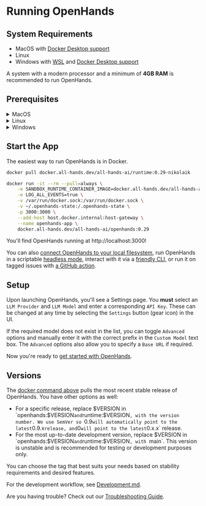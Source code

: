 # Running OpenHands

## System Requirements

- MacOS with [Docker Desktop support](https://docs.docker.com/desktop/setup/install/mac-install/#system-requirements)
- Linux
- Windows with [WSL](https://learn.microsoft.com/en-us/windows/wsl/install) and [Docker Desktop support](https://docs.docker.com/desktop/setup/install/windows-install/#system-requirements)

A system with a modern processor and a minimum of **4GB RAM** is recommended to run OpenHands.

## Prerequisites

<details>
  <summary>MacOS</summary>

**Docker Desktop**

1. [Install Docker Desktop on Mac](https://docs.docker.com/desktop/setup/install/mac-install).
2. Open Docker Desktop, go to `Settings > Advanced` and ensure `Allow the default Docker socket to be used` is enabled.
   </details>

<details>
  <summary>Linux</summary>

:::note
Tested with Ubuntu 22.04.
:::

**Docker Desktop**

1. [Install Docker Desktop on Linux](https://docs.docker.com/desktop/setup/install/linux/).

</details>

<details>
  <summary>Windows</summary>

**WSL**

1. [Install WSL](https://learn.microsoft.com/en-us/windows/wsl/install).
2. Run `wsl --version` in powershell and confirm `Default Version: 2`.

**Docker Desktop**

1. [Install Docker Desktop on Windows](https://docs.docker.com/desktop/setup/install/windows-install).
2. Open Docker Desktop, go to `Settings` and confirm the following:

- General: `Use the WSL 2 based engine` is enabled.
- Resources > WSL Integration: `Enable integration with my default WSL distro` is enabled.

:::note
The docker command below to start the app must be run inside the WSL terminal.
:::

</details>

## Start the App

The easiest way to run OpenHands is in Docker.

```bash
docker pull docker.all-hands.dev/all-hands-ai/runtime:0.29-nikolaik

docker run -it --rm --pull=always \
    -e SANDBOX_RUNTIME_CONTAINER_IMAGE=docker.all-hands.dev/all-hands-ai/runtime:0.29-nikolaik \
    -e LOG_ALL_EVENTS=true \
    -v /var/run/docker.sock:/var/run/docker.sock \
    -v ~/.openhands-state:/.openhands-state \
    -p 3000:3000 \
    --add-host host.docker.internal:host-gateway \
    --name openhands-app \
    docker.all-hands.dev/all-hands-ai/openhands:0.29
```

You'll find OpenHands running at http://localhost:3000!

You can also [connect OpenHands to your local filesystem](https://docs.all-hands.dev/modules/usage/runtimes#connecting-to-your-filesystem),
run OpenHands in a scriptable [headless mode](https://docs.all-hands.dev/modules/usage/how-to/headless-mode),
interact with it via a [friendly CLI](https://docs.all-hands.dev/modules/usage/how-to/cli-mode),
or run it on tagged issues with [a GitHub action](https://docs.all-hands.dev/modules/usage/how-to/github-action).

## Setup

Upon launching OpenHands, you'll see a Settings page. You **must** select an `LLM Provider` and `LLM Model` and enter a corresponding `API Key`.
These can be changed at any time by selecting the `Settings` button (gear icon) in the UI.

If the required model does not exist in the list, you can toggle `Advanced` options and manually enter it with the correct prefix
in the `Custom Model` text box.
The `Advanced` options also allow you to specify a `Base URL` if required.

Now you're ready to [get started with OpenHands](./getting-started).

## Versions

The [docker command above](./installation#start-the-app) pulls the most recent stable release of OpenHands. You have other options as well:

- For a specific release, replace $VERSION in `openhands:$VERSION`and`runtime:$VERSION`, with the version number.
We use SemVer so `0.9`will automatically point to the latest`0.9.x`release, and`0`will point to the latest`0.x.x` release.
- For the most up-to-date development version, replace $VERSION in `openhands:$VERSION`and`runtime:$VERSION`, with `main`.
  This version is unstable and is recommended for testing or development purposes only.

You can choose the tag that best suits your needs based on stability requirements and desired features.

For the development workflow, see [Development.md](https://github.com/All-Hands-AI/OpenHands/blob/main/Development.md).

Are you having trouble? Check out our [Troubleshooting Guide](https://docs.all-hands.dev/modules/usage/troubleshooting).
